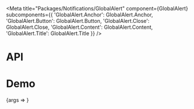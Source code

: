 
<Meta
  title="Packages/Notifications/GlobalAlert"
  component={GlobalAlert}
  subcomponents={{
    'GlobalAlert.Anchor': GlobalAlert.Anchor,
    'GlobalAlert.Button': GlobalAlert.Button,
    'GlobalAlert.Close': GlobalAlert.Close,
    'GlobalAlert.Content': GlobalAlert.Content,
    'GlobalAlert.Title': GlobalAlert.Title
  }}
/>

# API

<ArgsTable />

# Demo

<Canvas>
  <Story
    name="GlobalAlert"
    args={{
      type: 'info',
      anchor: 'Find out more',
      buttons: GLOBAL_ALERT_BUTTONS,
      ariaLabel: 'Close',
      content: 'Content',
      title: 'Title'
    }}
    argTypes={{
      anchor: { name: 'children', type: 'string', table: { category: 'Anchor' } },
      isExternal: { type: 'boolean', table: { category: 'Anchor' } },
      buttons: { name: 'Buttons', table: { category: 'Button' } },
      ariaLabel: { name: 'aria-label', type: 'string', table: { category: 'Close' } },
      content: { name: 'children', type: 'string', table: { category: 'Content' } },
      title: { name: 'children', type: 'string', table: { category: 'Title' } },
      isRegular: { type: 'boolean', table: { category: 'Title' } },
      hasAnchor: { name: 'GlobalAlert.Anchor', type: 'boolean', table: { category: 'Story' } },
      hasButton: { name: 'GlobalAlert.Button', type: 'boolean', table: { category: 'Story' } },
      hasClose: { name: 'GlobalAlert.Close', type: 'boolean', table: { category: 'Story' } },
      hasContent: { name: 'GlobalAlert.Content', type: 'boolean', table: { category: 'Story' } },
      hasTitle: { name: 'GlobalAlert.Title', type: 'boolean', table: { category: 'Story' } }
    }}
  >
    {args => <GlobalAlertStory {...args} />}
  </Story>
</Canvas>

